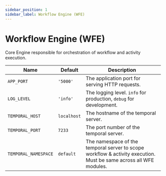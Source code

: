 ```yaml
---
sidebar_position: 1
sidebar_label: Workflow Engine (WFE)
---
```

# Workflow Engine (WFE)

Core Engine responsible for orchestration of workflow and activity execution.

| Name                 | Default     | Description                                                                                                       |
|----------------------|-------------|-------------------------------------------------------------------------------------------------------------------|
| `APP_PORT`           | `'5000'`    | The application port for serving HTTP requests.                                                                   |
| `LOG_LEVEL`          | `'info'`    | The logging level. `info` for production, `debug` for development.                                                |
| `TEMPORAL_HOST`      | `localhost` | The hostname of the temporal server.                                                                              |
| `TEMPORAL_PORT`      | `7233`      | The port number of the temporal server.                                                                           |
| `TEMPORAL_NAMESPACE` | `default`   | The namespace of the temporal server to scope workflow & activity execution. Must be same across all WFE modules. |
